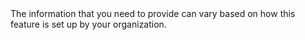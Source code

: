 
<Admonition type="note">
The information that you need to provide can vary based on how this feature is set up by your organization.
</Admonition>